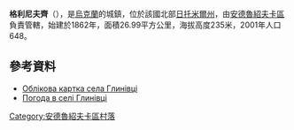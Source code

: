 {{coord|50|2|46|N|28|48|15|E|scale:30000|display=title}}

'''格利尼夫齊'''（{{lang-uk|Глинівці}}），是[[烏克蘭|烏克蘭]]的城鎮，位於該國北部[[日托米爾州|日托米爾州]]，由[[安德魯紹夫卡區|安德魯紹夫卡區]]負責管轄，始建於1862年，面積26.99平方公里，海拔高度235米，2001年人口648。

==參考資料==
* [http://gska2.rada.gov.ua/pls/z7502/A005?rdat1=07.12.2008&rf7571=8644 Облікова картка села Глинівці]{{dead link|date=2018年3月 |bot=InternetArchiveBot |fix-attempted=yes }}
* [http://weather.in.ua/ua/zhitomirskaja/5196 Погода в селі Глинівці] {{Wayback|url=http://weather.in.ua/ua/zhitomirskaja/5196 |date=20111219132236 }}

{{Ukraine-geo-stub}}
[[Category:安德魯紹夫卡區村落|Category:安德魯紹夫卡區村落]]